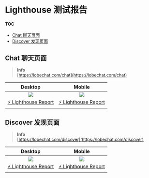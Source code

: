 # Lighthouse 测试报告

#### TOC

- [Chat 聊天页面](#chat-聊天页面)
- [Discover 发现页面](#discover-发现页面)

## Chat 聊天页面

> **Info**\
> [https://lobechat.com/chat](https://lobechat.com/chat)

|                   Desktop                   |                   Mobile                   |
| :-----------------------------------------: | :----------------------------------------: |
|              ![][chat-desktop]              |              ![][chat-mobile]              |
| [⚡️ Lighthouse Report][chat-desktop-report] | [⚡️ Lighthouse Report][chat-mobile-report] |

## Discover 发现页面

> **Info**\
> [https://lobechat.com/discover](https://lobechat.com/discover)

|                     Desktop                     |                     Mobile                     |
| :---------------------------------------------: | :--------------------------------------------: |
|              ![][discover-desktop]              |              ![][discover-mobile]              |
| [⚡️ Lighthouse Report][discover-desktop-report] | [⚡️ Lighthouse Report][discover-mobile-report] |

[chat-desktop]: https://raw.githubusercontent.com/lobehub/lobe-chat/lighthouse/lighthouse/chat/desktop/pagespeed.svg
[chat-desktop-report]: https://lobehub.github.io/lobe-chat/lighthouse/chat/desktop/lobechat_com_chat.html
[chat-mobile]: https://raw.githubusercontent.com/lobehub/lobe-chat/lighthouse/lighthouse/chat/mobile/pagespeed.svg
[chat-mobile-report]: https://lobehub.github.io/lobe-chat/lighthouse/chat/mobile/lobechat_com_chat.html
[discover-desktop]: https://raw.githubusercontent.com/lobehub/lobe-chat/lighthouse/lighthouse/discover/desktop/pagespeed.svg
[discover-desktop-report]: https://lobehub.github.io/lobe-chat/lighthouse/discover/desktop/lobechat_com_discover.html
[discover-mobile]: https://raw.githubusercontent.com/lobehub/lobe-chat/lighthouse/lighthouse/discover/mobile/pagespeed.svg
[discover-mobile-report]: https://lobehub.github.io/lobe-chat/lighthouse/discover/mobile/lobechat_com_discover.html
